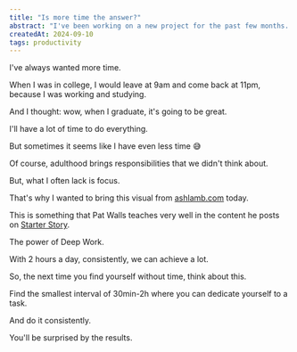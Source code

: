 ```yaml
---
title: "Is more time the answer?"
abstract: "I've been working on a new project for the past few months. It's been a rollercoaster."
createdAt: 2024-09-10
tags: productivity
---
```


I've always wanted more time.

When I was in college, I would leave at 9am and come back at 11pm, because I was working and studying.

And I thought: wow, when I graduate, it's going to be great.

I'll have a lot of time to do everything.

But sometimes it seems like I have even less time 😅

Of course, adulthood brings responsibilities that we didn't think about.

But, what I often lack is focus.

That's why I wanted to bring this visual from [ashlamb.com](https://ashlamb.com) today.

This is something that Pat Walls teaches very well in the content he posts on [Starter Story](https://starterstory.com).

The power of Deep Work.

With 2 hours a day, consistently, we can achieve a lot.

So, the next time you find yourself without time, think about this.

Find the smallest interval of 30min-2h where you can dedicate yourself to a task.

And do it consistently.

You'll be surprised by the results.

<ArticleImage src="/article-images/time-vs-focus.jpeg" caption="Most of the time, we don't lack time. We lack focus. Illustration by Ash Lamb." />
